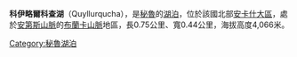 {{coord|8|39|43|S|77|48|37|W|display=title|region:BO_type:waterbody_source:GNS-enwiki}}

'''科伊略爾科查湖'''（Quyllurqucha），是[[秘魯|秘魯]]的[[湖泊|湖泊]]，位於該國北部[[安卡什大區|安卡什大區]]，處於[[安第斯山脈|安第斯山脈]]的[[布蘭卡山脈|布蘭卡山脈]]地區，長0.75公里、寬0.44公里，海拔高度4,066米。

{{Peru-geo-stub}}
[[Category:秘魯湖泊|Category:秘魯湖泊]]